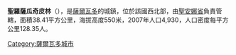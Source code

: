 '''聖羅薩瓜奇皮林'''（{{lang-es|Santa Rosa Guachipilín}}），是[[薩爾瓦多|薩爾瓦多]]的城鎮，位於該國西北部，由[[聖安娜省|聖安娜省]]負責管轄，面積38.41平方公里，海拔高度550米，2007年人口4,930，人口密度每平方公里128.35人。

{{coord|14|12|N|89|21|W|display=title|region:SV_type:city_source:GNS-enwiki}}

{{ElSalvador-geo-stub}}
[[Category:薩爾瓦多城市|Category:薩爾瓦多城市]]